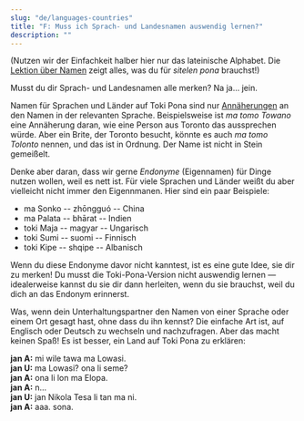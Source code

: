 ```yaml
---
slug: "de/languages-countries"
title: "F: Muss ich Sprach- und Landesnamen auswendig lernen?"
description: ""
---
```


(Nutzen wir der Einfachkeit halber hier nur das lateinische Alphabet. Die [Lektion über Namen](de/07) zeigt alles, was du für _sitelen pona_ brauchst!)

Musst du dir Sprach- und Landesnamen alle merken? Na ja... jein.

Namen für Sprachen und Länder auf Toki Pona sind nur [Annäherungen](de/make-a-name#3-wie-wird-der-name-auf-toki-pona-funktionieren) an den Namen in der relevanten Sprache. Beispielsweise ist _ma tomo Towano_ eine Annäherung daran, wie eine Person aus Toronto das aussprechen würde. Aber ein Brite, der Toronto besucht, könnte es auch *ma tomo Tolonto* nennen, und das ist in Ordnung. Der Name ist nicht in Stein gemeißelt.

Denke aber daran, dass wir gerne _Endonyme_ (Eigennamen) für Dinge nutzen wollen, weil es nett ist. Für viele Sprachen und Länder weißt du aber vielleicht nicht immer den Eigennmanen. Hier sind ein paar Beispiele:

* ma Sonko -- zhōngguó -- China
* ma Palata -- bhārat -- Indien
* toki Maja -- magyar -- Ungarisch
* toki Sumi -- suomi -- Finnisch
* toki Kipe -- shqipe -- Albanisch

Wenn du diese Endonyme davor nicht kanntest, ist es eine gute Idee, sie dir zu merken! Du musst die Toki-Pona-Version nicht auswendig lernen — idealerweise kannst du sie dir dann herleiten, wenn du sie brauchst, weil du dich an das Endonym erinnerst.

Was, wenn dein Unterhaltungspartner den Namen von einer Sprache oder einem Ort gesagt hast, ohne dass du ihn kennst? Die einfache Art ist, auf Englisch oder Deutsch zu wechseln und nachzufragen. Aber das macht keinen Spaß! Es ist besser, ein Land auf Toki Pona zu erklären:

**jan A:** mi wile tawa ma Lowasi.  
**jan U:** ma Lowasi? ona li seme?  
**jan A:** ona li lon ma Elopa.  
**jan A:** n...  
**jan U:** jan Nikola Tesa li tan ma ni.  
**jan A:** aaa. sona.
